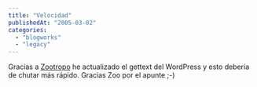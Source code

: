 ```yaml
---
title: "Velocidad"
publishedAt: "2005-03-02"
categories: 
  - "blogworks"
  - "legacy"
---
```


Gracias a [Zootropo](http://zootropo.f2o.org/archivos/2005/03/01/acelerar-wordpress-15/trackback/) he actualizado el gettext del WordPress y esto debería de chutar más rápido. Gracias Zoo por el apunte ;-)
